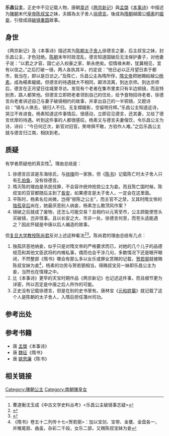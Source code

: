 {{東亞女性歷史人物
| 名稱=
| 身份=[[陈朝|陈朝]]公主
| 畫像=[[File:樂昌公主2.jpg|250px]]
| 說明=《千秋絕豔圖》中的樂昌公主
| 姓=陈
| 名=
| 封爵=[[公主|公主]]
| 位號=
| 封號='''乐昌公主'''
| 出生年=
| 逝世年=
| 諡號=
| 墳墓=
| 父親=[[陈宣帝|陈宣帝]]
| 同胞兄弟=[[陈叔宝|陈叔宝]]
| 母親=
|}}

'''乐昌公主'''，正史中不见记载人物，唐朝[[韋述|韋述]]《[[两京新记|两京新记]]》與[[孟棨|孟棨]]《[[本事诗|本事诗]]》中描述为[[陳朝|陳朝]]末代[[皇帝|皇帝]][[陈叔宝|陈叔宝]]之妹，夫婿為太子舍人[[徐德言|徐德言]]。後成為[[隋朝|隋朝]]越國公[[楊素|楊素]]的[[姬妾|姬妾]]，引發成語[[破镜重圆|破镜重圆]]故事。

==身世==
《两京新记》及《本事诗》描述其为[[陈朝|陈朝]][[太子舍人|太子舍人]]徐德言之妻，后主叔宝之妹，封乐昌公主，才色冠绝。[[陈朝|陈朝]]末年时政混乱，德言知道国破后无法保护妻子，对他妻子说：“以君之才容，国亡必入权豪之家，斯永绝矣。偿情缘未断，犹冀相见，宜有以信之。”之后打破一镜，两人各执其半，约定说：“他日必以正月望日卖于都市，我当在，即以是日访之。”及陈亡，乐昌公主為隋所俘，[[隋文帝|隋文帝]]把她賜給越公[[杨素|杨素]]，成為楊素寵姬。但德言的待遇就大不相同，颠沛流离，到达京师。到达京师后，德言在正月望日往城里寻访。发现有个老者在集市里卖只有半边铜镜，而且特别贵，路人都笑他。但德言立即把老者领到自己的住处，给予食物招待老者，徐德言向老者讲述自己与妻子破镜相约的故事，并拿出自己的一半铜镜，又题诗曰：“镜与人俱去，镜归人不归。无复嫦娥影，空留明月辉。”乐昌公主知道这诗，哭泣不肯进食。杨素知道这件事情后，很感动，立即召见德言，还其妻，又给了德言优厚的待遇。听到这件事的人都很感叹。杨素又与德言夫妻偕饮，令乐昌公主为诗，诗曰：“今日何迁次，新官对旧官。笑啼俱不敢，方验作人难。”之后乐昌公主就与德言归江南，相扶到老。

==质疑==
有学者质疑他的真实性<ref>曹道衡沈玉成《中古文学史料丛考》<乐昌公主破镜事志疑></ref>。理由总结是：
#徐德言应该是东海徐氏，与[[徐陵|徐陵]]同一家族，但《[[陈书|陈书]]》记载陈亡时太子舍人只有[[孔伯鱼|孔伯鱼]]，没有徐德言。
#隋灭陈的理由是吊民伐罪，不会容许统帅抢掠公主为妾。而且陈亡国时候，陈叔宝的百官都随后主到了[[長安|長安]]，如果德言是太子舍人，一定会在这里面。
#平陈时，杨素名位尚微，岂得“掠陈之公主”，而主官不之禁，又其时隋文帝的[[独孤皇后|独孤皇后]]尚在，她最厌恶别人纳妾，杨素怎么敢顶风作案？
#镜破之后就成了废物，还怎么可能交易？且相约以元宵至市，公主顾能使苍头买破镜，岂非怪事。且以长安之大，市非一处，徐德言何至，而苍头适能遇之？因此怀疑是中唐以后人编造的故事。

但[[复旦大学|复旦大学]][[教授|教授]][[陈尚君|陈尚君]]反对上述这种看法<ref>{{cite web|title=破镜重圆的原委和真相|date=2008-12-21|accessdate=2011-07-16|work=陈尚君|publisher=新民晚报}}</ref><ref name="陳尚君2017">{{cite book|author=陳尚君|title=行走大唐|url=https://books.google.com/books?id=3CEwDwAAQBAJ&pg=PA57|date=2017|publisher=香港城市大學出版社|isbn=978-962-937-329-0|pages=57–}}</ref>。陈尚君的理由总结有几点：
#独孤厌恶他纳妾，似乎只是对隋文帝的严格要求而已，对她的几个儿子的品德规范和其他文臣武将的内帷私事，偶而也会干涉几句，多数情况下还是眼开眼闭，不然整部《隋书》哪会有那么多以女乐或罪女赏赐的记载，[[賀若弼|贺若弼]]就被赐陈叔宝妹为妾<ref>《隋书》卷五十二列传十七<贺若弼>：加以宝剑、宝带、金甕、金盘各一，并雉尾扇、曲盖，杂彩二千段，女乐二部，又赐陈叔宝妹为妾</ref>，杨素的功劳与贺若弼相当，得赐叔宝另一妹即乐昌公主为妾，当然也在情理之中。
#比《本事诗》更早的天宝时期作品《两京新记》也记述这件事，而且细节更为详密，所以否定是中唐之后人所作的可能。
#正史没有记载徐德言，但是在别的史书里有。唐林宝《[[元和姓纂|元和姓纂]]》就记载了这个人是陈朝的太子舍人，入隋后担任蒲州司功。

== 参考出处 ==
<div class="references-small">
<references />
</div>

==参考书籍==
*唐 [[孟棨|孟棨]]《本事诗》
*唐 [[魏征|魏征]]《隋书》
*唐 [[姚思廉|姚思廉]]《陈书》
==相关链接==
{{cite web|url=http://xmwb.xinmin.cn/xmwb/html/2008-12/21/content_296243.htm|title=破镜重圆的原委和真相|date=2008-12-21|accessdate=2011-07-16|work=陈尚君|publisher=新民晚报}}{{dead link|date=2017年11月 |bot=InternetArchiveBot |fix-attempted=yes }}
[[Category:陳朝公主|Category:陳朝公主]]
[[Category:南朝陳皇女|Category:南朝陳皇女]]